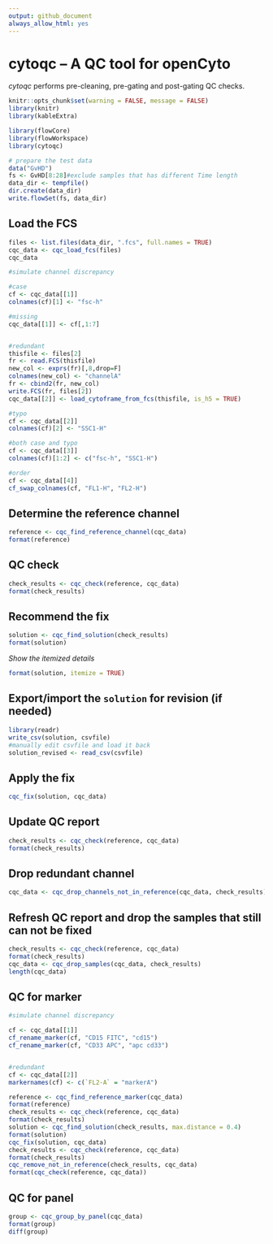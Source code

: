 ```yaml
---
output: github_document
always_allow_html: yes
---
```

# cytoqc -- A QC tool for openCyto

*cytoqc* performs pre-cleaning, pre-gating and post-gating QC checks.

```r
knitr::opts_chunk$set(warning = FALSE, message = FALSE)
library(knitr)
library(kableExtra)
```


```r
library(flowCore)
library(flowWorkspace)
library(cytoqc)
```

```r
# prepare the test data
data("GvHD")
fs <- GvHD[8:28]#exclude samples that has different Time length
data_dir <- tempfile()
dir.create(data_dir)
write.flowSet(fs, data_dir)
```

## Load the FCS

```r
files <- list.files(data_dir, ".fcs", full.names = TRUE)
cqc_data <- cqc_load_fcs(files)
cqc_data
```

```r
#simulate channel discrepancy

#case
cf <- cqc_data[[1]]
colnames(cf)[1] <- "fsc-h"

#missing
cqc_data[[1]] <- cf[,1:7]


#redundant
thisfile <- files[2]
fr <- read.FCS(thisfile)
new_col <- exprs(fr)[,8,drop=F]
colnames(new_col) <- "channelA"
fr <- cbind2(fr, new_col)
write.FCS(fr, files[2])
cqc_data[[2]] <- load_cytoframe_from_fcs(thisfile, is_h5 = TRUE)

#typo
cf <- cqc_data[[2]]
colnames(cf)[2] <- "SSC1-H"

#both case and typo
cf <- cqc_data[[3]]
colnames(cf)[1:2] <- c("fsc-h", "SSC1-H")

#order
cf <- cqc_data[[4]]
cf_swap_colnames(cf, "FL1-H", "FL2-H")

```
## Determine the reference channel

```r
reference <- cqc_find_reference_channel(cqc_data)
format(reference)
```

## QC check
```r
check_results <- cqc_check(reference, cqc_data)
format(check_results)
```


## Recommend the fix 
```r
solution <- cqc_find_solution(check_results) 
format(solution)
```

*Show the itemized details*
```r
format(solution, itemize = TRUE)
```

## Export/import the `solution` for revision (if needed)
```r
library(readr)
write_csv(solution, csvfile)
#manually edit csvfile and load it back
solution_revised <- read_csv(csvfile)
```

## Apply the fix

```r
cqc_fix(solution, cqc_data)
```
## Update QC report
```r
check_results <- cqc_check(reference, cqc_data)
format(check_results)
```

## Drop redundant channel
```r
cqc_data <- cqc_drop_channels_not_in_reference(cqc_data, check_results)
```
     
## Refresh QC report and drop the samples that still can not be fixed
```r
check_results <- cqc_check(reference, cqc_data)
format(check_results)
cqc_data <- cqc_drop_samples(cqc_data, check_results)
length(cqc_data)
```

## QC for marker
```r
#simulate channel discrepancy

cf <- cqc_data[[1]]
cf_rename_marker(cf, "CD15 FITC", "cd15")
cf_rename_marker(cf, "CD33 APC", "apc cd33")


#redundant
cf <- cqc_data[[2]]
markernames(cf) <- c(`FL2-A` = "markerA")

```


```r
reference <- cqc_find_reference_marker(cqc_data)
format(reference)
check_results <- cqc_check(reference, cqc_data)
format(check_results)
solution <- cqc_find_solution(check_results, max.distance = 0.4) 
format(solution)
cqc_fix(solution, cqc_data)
check_results <- cqc_check(reference, cqc_data)
format(check_results)
cqc_remove_not_in_reference(check_results, cqc_data)
format(cqc_check(reference, cqc_data))
```

## QC for panel
```r
group <- cqc_group_by_panel(cqc_data)
format(group)
diff(group)
```

